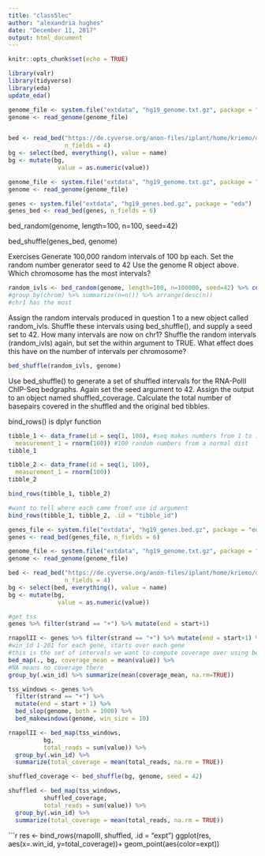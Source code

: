 ---
title: "class5lec"
author: "alexandria hughes"
date: "December 11, 2017"
output: html_document
---

```{r setup, include=FALSE}
knitr::opts_chunk$set(echo = TRUE)
```

```{r}
library(valr)
library(tidyverse)
library(eda)
update_eda()
```

```{r}
genome_file <- system.file("extdata", "hg19_genome.txt.gz", package = "eda")
genome <- read_genome(genome_file)


bed <- read_bed("https://de.cyverse.org/anon-files/iplant/home/kriemo/data/class/polra2_hela_1e6.bg.gz",
                n_fields = 4)
bg <- select(bed, everything(), value = name)
bg <- mutate(bg, 
              value = as.numeric(value))
```


```{r}
genome_file <- system.file("extdata", "hg19_genome.txt.gz", package = "eda")
genome <- read_genome(genome_file)
```

```{r}
genes <- system.file("extdata", "hg19_genes.bed.gz", package = "eda")
genes_bed <- read_bed(genes, n_fields = 6)
```

bed_random(genome, length=100, n=100, seed=42)

bed_shuffle(genes_bed, genome)

Exercises
Generate 100,000 random intervals of 100 bp each. Set the random number generator seed to 42 Use the genome R object above. Which chromosome has the most intervals?

```{r}
random_ivls <- bed_random(genome, length=100, n=100000, seed=42) %>% count(chrom, sort=T)
#group_by(chrom) %>% summarize(n=n()) %>% arrange(desc(n))
#chr1 has the most
```


Assign the random intervals produced in question 1 to a new object called random_ivls. Shuffle these intervals using bed_shuffle(), and supply a seed set to 42. How many intervals are now on chr1? Shuffle the random intervals (random_ivls) again, but set the within argument to TRUE. What effect does this have on the number of intervals per chromosome?

```{r}
bed_shuffle(random_ivls, genome)
```


Use bed_shuffle() to generate a set of shuffled intervals for the RNA-PolII ChIP-Seq bedgraphs. Again set the seed argument to 42. Assign the output to an object named shuffled_coverage. Calculate the total number of basepairs covered in the shuffled and the original bed tibbles.

bind_rows() is dplyr function

```{r}
tibble_1 <- data_frame(id = seq(1, 100), #seq makes numbers from 1 to 100
  measurement_1 = rnorm(100)) #100 random numbers from a normal dist
tibble_1
```

```{r}
tibble_2 <- data_frame(id = seq(1, 100),
  measurement_1 = rnorm(100))
tibble_2
```

```{r}
bind_rows(tibble_1, tibble_2)
```
```{r}
#want to tell where each came from? use id argument
bind_rows(tibble_1, tibble_2, .id = "tibble_id")
```

```{r}
genes_file <- system.file("extdata", "hg19_genes.bed.gz", package = "eda")
genes <- read_bed(genes_file, n_fields = 6)

genome_file <- system.file("extdata", "hg19_genome.txt.gz", package = "eda")
genome <- read_genome(genome_file)

bed <- read_bed("https://de.cyverse.org/anon-files/iplant/home/kriemo/data/class/polra2_hela_1e6.bg.gz",
                n_fields = 4)
bg <- select(bed, everything(), value = name)
bg <- mutate(bg, 
              value = as.numeric(value))
```

```{r}
#get tss
genes %>% filter(strand == "+") %>% mutate(end = start+1)
```

```{r}
rnapolII <- genes %>% filter(strand == "+") %>% mutate(end = start+1) %>% bed_slop(genome, both = 1000) %>%bed_makewindows(genome, win_size=10) %>%
#win_id 1-201 for each gene, starts over each gene
#this is the set of intervals we want to compute coverage over using bed_map
bed_map(., bg, coverage_mean = mean(value)) %>%
#NA means no coverage there
group_by(.win_id) %>% summarize(mean(coverage_mean, na.rm=TRUE))


```

```{r}
tss_windows <- genes %>% 
  filter(strand == "+") %>% 
  mutate(end = start + 1) %>% 
  bed_slop(genome, both = 1000) %>% 
  bed_makewindows(genome, win_size = 10)
```

```{r}
rnapolII <- bed_map(tss_windows, 
          bg,
          total_reads = sum(value)) %>% 
  group_by(.win_id) %>%
  summarize(total_coverage = mean(total_reads, na.rm = TRUE))
```

```{r}
shuffled_coverage <- bed_shuffle(bg, genome, seed = 42)

shuffled <- bed_map(tss_windows, 
          shuffled_coverage,
          total_reads = sum(value)) %>% 
  group_by(.win_id) %>%
  summarize(total_coverage = mean(total_reads, na.rm = TRUE))
```

```{r}
res <- bind_rows(rnapolII,
          shuffled,
          .id = "expt") 
ggplot(res, aes(x=.win_id, y=total_coverage))+
  geom_point(aes(color=expt))
